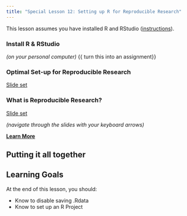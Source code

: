 ```yaml
---
title: "Special Lesson 12: Setting up R for Reproducible Research"
---
```


This lesson assumes you have installed R and RStudio ([instructions]()). 

### Install R & RStudio

*(on your personal computer)*
{{ turn this into an assignment}}

### Optimal Set-up for Reproducible Research

[Slide set](https://imci-idaho.github.io/2022-03-01-WhatTheyForgot/slides/basic-best-practices.html#1)

### What is Reproducible Research? 

[Slide set](https://imci-idaho.github.io/2022-03-01-WhatTheyForgot/slides/research-reproducibility.html#1)

*(navigate through the slides with your keyboard arrows)*

**[Learn More](https://imci-idaho.github.io/2022-03-01-WhatTheyForgot/course-materials/)**

::: {.callout-tip}
## Putting it all together


:::

::: {.callout-caution collapse="true"}
## Learning Goals

At the end of this lesson, you should: 

* Know to disable saving .Rdata
* Know to set up an R Project
::: 